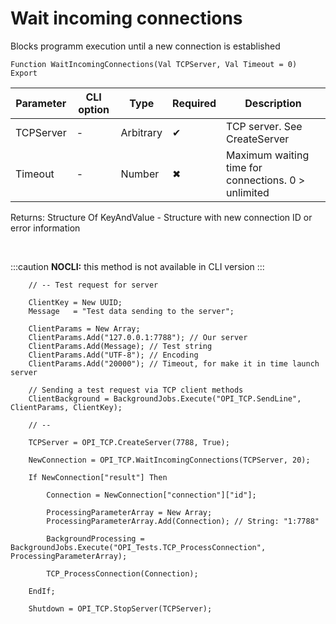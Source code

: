﻿---
sidebar_position: 4
---


# Wait incoming connections 
 Blocks programm execution until a new connection is established



`Function WaitIncomingConnections(Val TCPServer, Val Timeout = 0) Export`

  | Parameter | CLI option | Type | Required | Description |
  |-|-|-|-|-|
  | TCPServer | - | Arbitrary | &#x2714; | TCP server. See CreateServer |
  | Timeout | - | Number | &#x2716; | Maximum waiting time for connections. 0 > unlimited |

  
  Returns:  Structure Of KeyAndValue - Structure with new connection ID or error information

<br/>


:::caution
**NOCLI:** this method is not available in CLI version
:::
<br/>



```bsl title="1C:Enterprise/OneScript code example"
    // -- Test request for server

    ClientKey = New UUID;
    Message   = "Test data sending to the server";

    ClientParams = New Array;
    ClientParams.Add("127.0.0.1:7788"); // Our server
    ClientParams.Add(Message); // Test string
    ClientParams.Add("UTF-8"); // Encoding
    ClientParams.Add("20000"); // Timeout, for make it in time launch server

    // Sending a test request via TCP client methods
    ClientBackground = BackgroundJobs.Execute("OPI_TCP.SendLine", ClientParams, ClientKey);

    // --

    TCPServer = OPI_TCP.CreateServer(7788, True);

    NewConnection = OPI_TCP.WaitIncomingConnections(TCPServer, 20);

    If NewConnection["result"] Then

        Connection = NewConnection["connection"]["id"];

        ProcessingParameterArray = New Array;
        ProcessingParameterArray.Add(Connection); // String: "1:7788"

        BackgroundProcessing = BackgroundJobs.Execute("OPI_Tests.TCP_ProcessConnection", ProcessingParameterArray);

        TCP_ProcessConnection(Connection);

    EndIf;

    Shutdown = OPI_TCP.StopServer(TCPServer);
```
 




